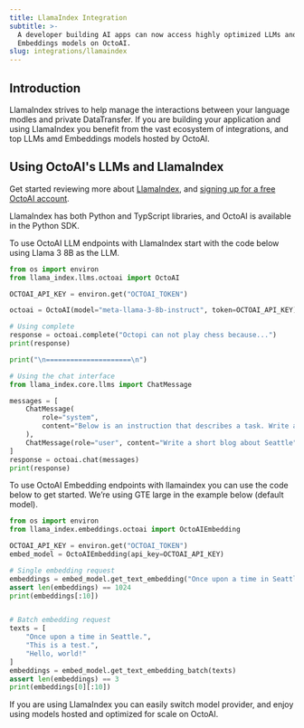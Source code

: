 ```yaml
---
title: LlamaIndex Integration
subtitle: >-
  A developer building AI apps can now access highly optimized LLMs and
  Embeddings models on OctoAI.
slug: integrations/llamaindex
---
```


## Introduction
LlamaIndex strives to help manage the interactions between your language modles and private DataTransfer. 
If you are building your application and using LlamaIndex you benefit from the vast ecosystem of integrations, and top LLMs amd Embeddings models hosted by OctoAI.


## Using OctoAI's LLMs and LlamaIndex
Get started reviewing more about [LlamaIndex](https://docs.llamaindex.ai/en/stable/), and [signing up for a free OctoAI account](https://identity.octo.ai/oauth/account/sign-up?redirectUrl=https%3A%2F%2Foctoai.cloud%2Foauth%2Fcallback). 

LlamaIndex has both Python and TypScript libraries, and OctoAI is available in the Python SDK. 

To use OctoAI LLM endpoints with LlamaIndex start with the code below using Llama 3 8B as the LLM.  

```python 
from os import environ
from llama_index.llms.octoai import OctoAI

OCTOAI_API_KEY = environ.get("OCTOAI_TOKEN")

octoai = OctoAI(model="meta-llama-3-8b-instruct", token=OCTOAI_API_KEY)

# Using complete
response = octoai.complete("Octopi can not play chess because...")
print(response)

print("\n=====================\n")

# Using the chat interface
from llama_index.core.llms import ChatMessage

messages = [
    ChatMessage(
        role="system",
        content="Below is an instruction that describes a task. Write a response that appropriately completes the request.",
    ),
    ChatMessage(role="user", content="Write a short blog about Seattle"),
]
response = octoai.chat(messages)
print(response)
```
To use OctoAI Embedding endpoints with llamaindex 
you can use the code below to get started. We’re using GTE large in the example below (default model).

```python 
from os import environ
from llama_index.embeddings.octoai import OctoAIEmbedding

OCTOAI_API_KEY = environ.get("OCTOAI_TOKEN")
embed_model = OctoAIEmbedding(api_key=OCTOAI_API_KEY)

# Single embedding request
embeddings = embed_model.get_text_embedding("Once upon a time in Seattle.")
assert len(embeddings) == 1024
print(embeddings[:10])


# Batch embedding request
texts = [
    "Once upon a time in Seattle.", 
    "This is a test.", 
    "Hello, world!"
]
embeddings = embed_model.get_text_embedding_batch(texts)
assert len(embeddings) == 3
print(embeddings[0][:10])
```

If you are using LlamaIndex you can easily switch model provider, and enjoy using models hosted and optimized for scale on OctoAI.  